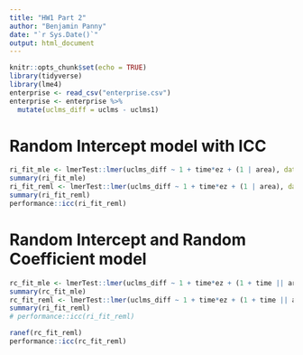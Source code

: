 ```yaml
---
title: "HW1 Part 2"
author: "Benjamin Panny"
date: "`r Sys.Date()`"
output: html_document
---
```


```r
knitr::opts_chunk$set(echo = TRUE)
library(tidyverse)
library(lme4)
enterprise <- read_csv("enterprise.csv")
enterprise <- enterprise %>% 
  mutate(uclms_diff = uclms - uclms1)
```

# Random Intercept model with ICC

```r
ri_fit_mle <- lmerTest::lmer(uclms_diff ~ 1 + time*ez + (1 | area), data = enterprise, REML = FALSE)
summary(ri_fit_mle)
ri_fit_reml <- lmerTest::lmer(uclms_diff ~ 1 + time*ez + (1 | area), data = enterprise)
summary(ri_fit_reml)
performance::icc(ri_fit_reml)
```

# Random Intercept and Random Coefficient model

```r
rc_fit_mle <- lmerTest::lmer(uclms_diff ~ 1 + time*ez + (1 + time || area), data = enterprise, REML = FALSE)
summary(rc_fit_mle)
rc_fit_reml <- lmerTest::lmer(uclms_diff ~ 1 + time*ez + (1 + time || area), data = enterprise)
summary(ri_fit_reml)
# performance::icc(ri_fit_reml)
```

```r
ranef(rc_fit_reml)
performance::icc(rc_fit_reml)
```



